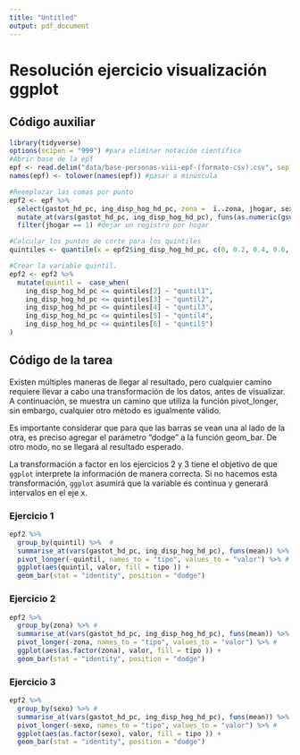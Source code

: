 ```yaml
---
title: "Untitled"
output: pdf_document
---
```


# Resolución ejercicio visualización ggplot

## Código auxiliar


```r
library(tidyverse)
options(scipen = "999") #para eliminar notación científica
#Abrir base de la epf
epf <- read.delim("data/base-personas-viii-epf-(formato-csv).csv", sep = ";" )
names(epf) <- tolower(names(epf)) #pasar a minúscula

#Reemplazar las comas por punto
epf2 <- epf %>% 
  select(gastot_hd_pc, ing_disp_hog_hd_pc, zona =  ï..zona, jhogar, sexo) %>% 
  mutate_at(vars(gastot_hd_pc, ing_disp_hog_hd_pc), funs(as.numeric(gsub(pattern = ",", replacement = ".", x = .)) )) %>% 
  filter(jhogar == 1) #dejar un registro por hogar

#Calcular los puntos de corte para los quintiles  
quintiles <- quantile(x = epf2$ing_disp_hog_hd_pc, c(0, 0.2, 0.4, 0.6, 0.8, 1)) 

#Crear la variable quintil.
epf2 <- epf2 %>% 
  mutate(quintil =  case_when(
    ing_disp_hog_hd_pc <= quintiles[2] ~ "quntil1",
    ing_disp_hog_hd_pc <= quintiles[3] ~ "quntil2",
    ing_disp_hog_hd_pc <= quintiles[4] ~ "quntil3",
    ing_disp_hog_hd_pc <= quintiles[5] ~ "quntil4",
    ing_disp_hog_hd_pc <= quintiles[6] ~ "quntil5")
)
```

## Código de la tarea
Existen múltiples maneras de llegar al resultado, pero cualquier camino requiere llevar a cabo una transformación de los datos, antes de visualizar. A continuación, se muestra un camino que utiliza la función pivot_longer, sin embargo, cualquier otro método es igualmente válido. 

Es importante considerar que para que las barras se vean una al lado de la otra, es preciso agregar el parámetro "dodge" a la función geom_bar. De otro modo, no se llegará al resultado esperado.  

La transformación a factor en los ejercicios 2 y 3 tiene el objetivo de que `ggplot` interprete la información de manera correcta. Si no hacemos esta transformación, `ggplot` asumirá que la variable es continua y generará intervalos en el eje x.     

### Ejercicio 1


```r
epf2 %>%
  group_by(quintil) %>%  # 
  summarise_at(vars(gastot_hd_pc, ing_disp_hog_hd_pc), funs(mean)) %>% 
  pivot_longer(-quintil, names_to = "tipo", values_to = "valor") %>% #
  ggplot(aes(quintil, valor, fill = tipo )) +
  geom_bar(stat = "identity", position = "dodge")

```


### Ejercicio 2

```r
epf2 %>%
  group_by(zona) %>% #
  summarise_at(vars(gastot_hd_pc, ing_disp_hog_hd_pc), funs(mean)) %>% 
  pivot_longer(-zona, names_to = "tipo", values_to = "valor") %>% #
  ggplot(aes(as.factor(zona), valor, fill = tipo )) +
  geom_bar(stat = "identity", position = "dodge")
```


### Ejercicio 3

```r
epf2 %>%
  group_by(sexo) %>% #
  summarise_at(vars(gastot_hd_pc, ing_disp_hog_hd_pc), funs(mean)) %>% 
  pivot_longer(-sexo, names_to = "tipo", values_to = "valor") %>% #
  ggplot(aes(as.factor(sexo), valor, fill = tipo )) +
  geom_bar(stat = "identity", position = "dodge")
```


